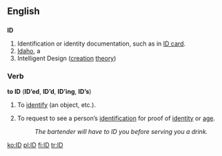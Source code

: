 {{see|id|I’d}}

==English==

==={{Abbreviation}}===
'''ID'''

# Identification or identity documentation, such as in [[ID card]].
# [[Idaho]], a {{USstate}}
# Intelligent Design ([[creation]] [[theory]])

===Verb===
'''to ID''' ('''ID’ed''', '''ID’d''', '''ID’ing''', '''ID’s''')

# {{transitive}} To [[identify]] (an object, etc.).
# {{transitive}} To request to see a person’s [[identification]] for proof of [[identity]] or [[age]].
#: ''The bartender will have to ID you before serving you a drink.''

[[ko:ID]]
[[pl:ID]]
[[fi:ID]]
[[tr:ID]]